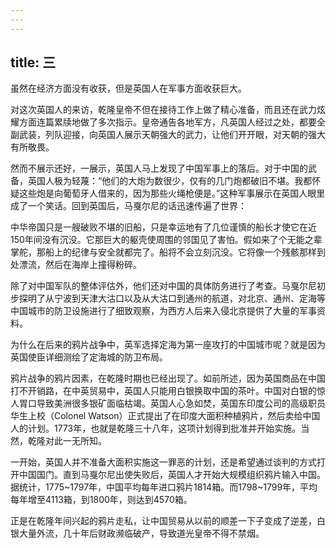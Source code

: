 ```yaml
---
---
---
```

title: 三
---



虽然在经济方面没有收获，但是英国人在军事方面收获巨大。

对这次英国人的来访，乾隆皇帝不但在接待工作上做了精心准备，而且还在武力炫耀方面连篇累牍地做了多次指示。皇帝通告各地军方，凡英国人经过之处，都要全副武装，列队迎接，向英国人展示天朝强大的武力，让他们开开眼，对天朝的强大有所敬畏。

然而不展示还好，一展示，英国人马上发现了中国军事上的落后。对于中国的武备，英国人极为轻蔑：“他们的大炮为数很少，仅有的几门炮都破旧不堪。我都怀疑这些炮是向葡萄牙人借来的，因为那些火绳枪便是。”这种军事展示在英国人眼里成了一个笑话。回到英国后，马戛尔尼的话迅速传遍了世界：

中华帝国只是一艘破败不堪的旧船，只是幸运地有了几位谨慎的船长才使它在近150年间没有沉没。它那巨大的躯壳使周围的邻国见了害怕。假如来了个无能之辈掌舵，那船上的纪律与安全就都完了。船将不会立刻沉没。它将像一个残骸那样到处漂流，然后在海岸上撞得粉碎。

除了对中国军队的整体评估外，他们还对中国的具体防务进行了考查。马戛尔尼初步探明了从宁波到天津大沽口以及从大沽口到通州的航道，对北京、通州、定海等中国城市的防卫设施进行了细致观察，为西方人后来入侵北京提供了大量的军事资料。

为什么在后来的鸦片战争中，英军选择定海为第一座攻打的中国城市呢？就是因为英国使臣详细测绘了定海城的防卫布局。

鸦片战争的鸦片因素，在乾隆时期也已经出现了。如前所述，因为英国商品在中国打不开销路，在中英贸易中，英国人只能用白银换取中国的茶叶。中国对白银的惊人胃口导致美洲很多银矿面临枯竭。英国人心急如焚，英国东印度公司的高级职员华生上校（Colonel Watson）正式提出了在印度大面积种植鸦片，然后卖给中国人的计划。1773年，也就是乾隆三十八年，这项计划得到批准并开始实施。当然，乾隆对此一无所知。

一开始，英国人并不准备大面积实施这一罪恶的计划，还是希望通过谈判的方式打开中国国门。直到马戛尔尼出使失败后，英国人才开始大规模组织鸦片输入中国。据统计，1775~1797年，中国平均每年进口鸦片1814箱。而1798~1799年，平均每年增至4113箱，到1800年，则达到4570箱。

正是在乾隆年间兴起的鸦片走私，让中国贸易从以前的顺差一下子变成了逆差，白银大量外流，几十年后财政濒临破产，导致道光皇帝不得不禁烟。